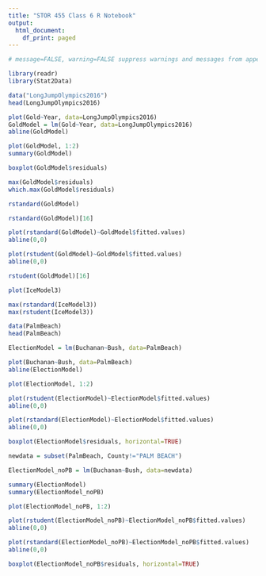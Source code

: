 ```yaml
---
title: "STOR 455 Class 6 R Notebook"
output:
  html_document:
    df_print: paged
---
```

 
```r
# message=FALSE, warning=FALSE suppress warnings and messages from appearing in knitted files

library(readr)
library(Stat2Data)
```

```r
data("LongJumpOlympics2016")
head(LongJumpOlympics2016)
```

```r
plot(Gold~Year, data=LongJumpOlympics2016)
GoldModel = lm(Gold~Year, data=LongJumpOlympics2016)
abline(GoldModel)

plot(GoldModel, 1:2)
summary(GoldModel)
```

```r
boxplot(GoldModel$residuals)

max(GoldModel$residuals)
which.max(GoldModel$residuals)
```

```r
rstandard(GoldModel)

rstandard(GoldModel)[16]
```

```r
plot(rstandard(GoldModel)~GoldModel$fitted.values)
abline(0,0)
```

```r
plot(rstudent(GoldModel)~GoldModel$fitted.values)
abline(0,0)

rstudent(GoldModel)[16]
```

```r
plot(IceModel3)

max(rstandard(IceModel3))
max(rstudent(IceModel3))
```


```r
data(PalmBeach)
head(PalmBeach)

ElectionModel = lm(Buchanan~Bush, data=PalmBeach)

plot(Buchanan~Bush, data=PalmBeach)
abline(ElectionModel)
```

```r
plot(ElectionModel, 1:2)

plot(rstudent(ElectionModel)~ElectionModel$fitted.values)
abline(0,0)

plot(rstandard(ElectionModel)~ElectionModel$fitted.values)
abline(0,0)

boxplot(ElectionModel$residuals, horizontal=TRUE)
```

```r
newdata = subset(PalmBeach, County!="PALM BEACH")

ElectionModel_noPB = lm(Buchanan~Bush, data=newdata)

summary(ElectionModel)
summary(ElectionModel_noPB)
```

```r
plot(ElectionModel_noPB, 1:2)

plot(rstudent(ElectionModel_noPB)~ElectionModel_noPB$fitted.values)
abline(0,0)

plot(rstandard(ElectionModel_noPB)~ElectionModel_noPB$fitted.values)
abline(0,0)

boxplot(ElectionModel_noPB$residuals, horizontal=TRUE)
```
